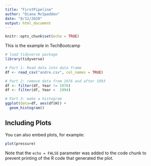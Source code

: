 ```yaml
---
title: "FirstPipeline"
author: "Diana McSpadden"
date: "8/12/2020"
output: html_document
---
```


```r
knitr::opts_chunk$set(echo = TRUE)
```

This is the example in TechBootcamp

```r
# load tidyverse package
library(tidyverse)

# Part 1: Read data into data frame
df <- read_csv("andre.csv", col_names = TRUE)

# Part 2: remove data from 1976 and after 1993
df <- filter(df, Year != 1976)
df <- filter(df, Year <  1994)

# Part 3: make a histogram
ggplot(data=df, aes(df$H)) + 
  geom_histogram()
```

## Including Plots

You can also embed plots, for example:

```r
plot(pressure)
```

Note that the `echo = FALSE` parameter was added to the code chunk to prevent printing of the R code that generated the plot.
